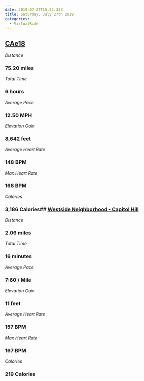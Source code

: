 ```yaml
---
date: 2019-07-27T15:22:33Z
title: Saturday, July 27th 2019
categories:
  - VirtualRide
---
```

## [CAe18](https://www.strava.com/activities/2568359314)

_Distance_

### 75.20 miles

_Total Time_

### 6 hours

_Average Pace_

### 12.50 MPH

_Elevation Gain_

### 8,642 feet

_Average Heart Rate_

### 148 BPM

_Max Heart Rate_

### 168 BPM

_Calories_

### 3,186 Calories## [Westside Neighborhood - Capitol Hill](https://www.strava.com/activities/2568395372)

_Distance_

### 2.06 miles

_Total Time_

### 16 minutes

_Average Pace_

### 7:60 / Mile

_Elevation Gain_

### 11 feet

_Average Heart Rate_

### 157 BPM

_Max Heart Rate_

### 167 BPM

_Calories_

### 219 Calories